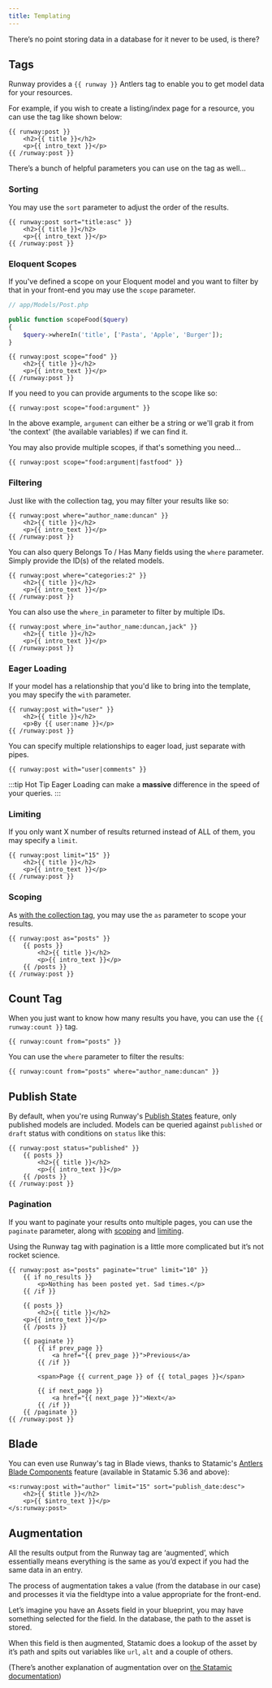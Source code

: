 ```yaml
---
title: Templating
---
```


There’s no point storing data in a database for it never to be used, is there?

## Tags

Runway provides a `{{ runway }}` Antlers tag to enable you to get model data for your resources.

For example, if you wish to create a listing/index page for a resource, you can use the tag like shown below:

```antlers
{{ runway:post }}
	<h2>{{ title }}</h2>
	<p>{{ intro_text }}</p>
{{ /runway:post }}
```

There’s a bunch of helpful parameters you can use on the tag as well…

### Sorting

You may use the `sort` parameter to adjust the order of the results.

```antlers
{{ runway:post sort="title:asc" }}
	<h2>{{ title }}</h2>
	<p>{{ intro_text }}</p>
{{ /runway:post }}
```

### Eloquent Scopes

If you've defined a scope on your Eloquent model and you want to filter by that in your front-end you may use the `scope` parameter.

```php
// app/Models/Post.php

public function scopeFood($query)
{
    $query->whereIn('title', ['Pasta', 'Apple', 'Burger']);
}
```

```antlers
{{ runway:post scope="food" }}
	<h2>{{ title }}</h2>
	<p>{{ intro_text }}</p>
{{ /runway:post }}
```

If you need to you can provide arguments to the scope like so:

```antlers
{{ runway:post scope="food:argument" }}
```

In the above example, `argument` can either be a string or we'll grab it from 'the context' (the available variables) if we can find it.

You may also provide multiple scopes, if that's something you need...

```antlers
{{ runway:post scope="food:argument|fastfood" }}
```

### Filtering

Just like with the collection tag, you may filter your results like so:

```antlers
{{ runway:post where="author_name:duncan" }}
	<h2>{{ title }}</h2>
	<p>{{ intro_text }}</p>
{{ /runway:post }}
```

You can also query Belongs To / Has Many fields using the `where` parameter. Simply provide the ID(s) of the related models.

```antlers
{{ runway:post where="categories:2" }}
	<h2>{{ title }}</h2>
	<p>{{ intro_text }}</p>
{{ /runway:post }}
```

You can also use the `where_in` parameter to filter by multiple IDs.

```antlers
{{ runway:post where_in="author_name:duncan,jack" }}
    <h2>{{ title }}</h2>
    <p>{{ intro_text }}</p>
{{ /runway:post }}
```

### Eager Loading

If your model has a relationship that you'd like to bring into the template, you may specify the `with` parameter.

```antlers
{{ runway:post with="user" }}
	<h2>{{ title }}</h2>
	<p>By {{ user:name }}</p>
{{ /runway:post }}
```

You can specify multiple relationships to eager load, just separate with pipes.

```antlers
{{ runway:post with="user|comments" }}
```

:::tip Hot Tip
Eager Loading can make a **massive** difference in the speed of your queries.
:::

### Limiting

If you only want X number of results returned instead of ALL of them, you may specify a `limit`.

```antlers
{{ runway:post limit="15" }}
	<h2>{{ title }}</h2>
	<p>{{ intro_text }}</p>
{{ /runway:post }}
```

### Scoping

As [with the collection tag](https://statamic.dev/tags/collection#scope), you may use the `as` parameter to scope your results.

```antlers
{{ runway:post as="posts" }}
	{{ posts }}
		<h2>{{ title }}</h2>
		<p>{{ intro_text }}</p>
	{{ /posts }}
{{ /runway:post }}
```

## Count Tag

When you just want to know how many results you have, you can use the `{{ runway:count }}` tag.

```antlers
{{ runway:count from="posts" }}
```

You can use the `where` parameter to filter the results:

```antlers
{{ runway:count from="posts" where="author_name:duncan" }}
```

## Publish State

By default, when you're using Runway's [Publish States](/resources#publish-states) feature, only published models are included. Models can be queried against `published` or `draft` status with conditions on `status` like this:

```antlers
{{ runway:post status="published" }}
    {{ posts }}
        <h2>{{ title }}</h2>
        <p>{{ intro_text }}</p>
    {{ /posts }}
{{ /runway:post }}
```

### Pagination

If you want to paginate your results onto multiple pages, you can use the `paginate` parameter, along with [scoping](#scoping) and [limiting](#limiting).

Using the Runway tag with pagination is a little more complicated but it’s not rocket science.

```antlers
{{ runway:post as="posts" paginate="true" limit="10" }}
    {{ if no_results }}
        <p>Nothing has been posted yet. Sad times.</p>
    {{ /if }}

    {{ posts }}
        <h2>{{ title }}</h2>
	<p>{{ intro_text }}</p>
    {{ /posts }}

    {{ paginate }}
        {{ if prev_page }}
            <a href="{{ prev_page }}">Previous</a>
        {{ /if }}

        <span>Page {{ current_page }} of {{ total_pages }}</span>

        {{ if next_page }}
            <a href="{{ next_page }}">Next</a>
        {{ /if }}
    {{ /paginate }}
{{ /runway:post }}
```

## Blade

You can even use Runway's tag in Blade views, thanks to Statamic's [Antlers Blade Components](https://statamic.dev/blade#using-antlers-blade-components) feature (available in Statamic 5.36 and above):

```blade
<s:runway:post with="author" limit="15" sort="publish_date:desc">
    <h2>{{ $title }}</h2>
    <p>{{ $intro_text }}</p>
</s:runway:post>
```

## Augmentation

All the results output from the Runway tag are ‘augmented’, which essentially means everything is the same as you’d expect if you had the same data in an entry.

The process of augmentation takes a value (from the database in our case) and processes it via the fieldtype into a value appropriate for the front-end.

Let’s imagine you have an Assets field in your blueprint, you may have something selected for the field. In the database, the path to the asset is stored.

When this field is then augmented, Statamic does a lookup of the asset by it’s path and spits out variables like `url`, `alt` and a couple of others.

(There’s another explanation of augmentation over on [the Statamic documentation](https://statamic.dev/extending/augmentation#what-is-augmentation))
